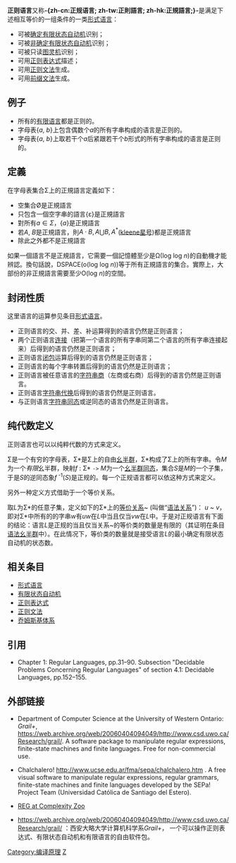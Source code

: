 {{Request translation}}
{{NoteTA
|G1 = IT
}}
'''正则语言'''又称'''-{zh-cn:正规语言; zh-tw:正則語言; zh-hk:正規語言;}-'''是满足下述相互等价的一组条件的一类[[形式语言|形式语言]]：
*可被[[确定有限状态自动机|确定有限状态自动机]]识别；
*可被[[非确定有限状态自动机|非确定有限状态自动机]]识别；
*可被只读[[图灵机|图灵机]]识别；
*可用[[正则表达式|正则表达式]]描述；
*可用[[正则文法|正则文法]]生成。
*可用[[前缀文法|前缀文法]]生成。

==例子==

*所有的[[有限语言|有限语言]]都是正则的。
*字母表{''a'', ''b''}上包含偶数个''a''的所有字串构成的语言是正则的。
*字母表{''a'', ''b''}上取若干个''a''后紧跟若干个''b''形式的所有字串构成的语言是正则的。

==定義==

在字母表集合Σ上的正規語言定義如下：
*空集合Ø是正規語言
*只包含一個空字串的語言{ε}是正規語言
*對所有<math>a \in \Sigma</math>，{''a''}是正規語言
*若''A'', ''B''是正規語言，則<math> A\cdot B, A\bigcup B, A^*</math>([[kleene星号|kleene星号]])都是正規語言
*除此之外都不是正規語言

如果一個語言不是正規語言，它需要一個記憶體至少是Ω(log log ''n'')的自動機才能辨認。換句話說，DSPACE(o(log log ''n''))等于所有正規語言的集合。實際上，大部份的非正規語言需要至少O(log ''n'')的空間。

==封闭性质==

这里语言的运算参见条目[[形式语言|形式语言]]。

*正则语言的交、并、差、补运算得到的语言仍然是正则语言；
*两个正则语言[[串接|连接]]（把第一个语言的所有字串同第二个语言的所有字串连接起来）后得到的语言仍然是正则语言；
*正则语言[[Kleene星号|闭包]]运算后得到的语言仍然是正则语言；
*正则语言的每个字串转置后得到的语言仍然是正则语言；
*正则语言被任意语言的[[字符串商|字符串商]]（左商或右商）后得到的语言仍然是正则语言。
*正则语言[[字符串代换|字符串代换]]后得到的语言仍然是正则语言。
*与正则语言[[字符串同态|字符串同态]]或逆同态的语言仍然是正则语言。

==纯代数定义==

正则语言也可以以纯粹代数的方式来定义。

Σ是一个有穷的字母表，Σ*是Σ上的自由[[幺半群|幺半群]]，Σ*构成了Σ上的所有字串。令''M''为一个''有限''幺半群，映射''f'' : Σ* <tt>-></tt> ''M''为一个[[幺半群同态|幺半群同态]]，集合''S''是''M''的一个子集，于是''S''的逆同态象''f''<sup> -1</sup>(''S'')是正规的。每一个正规语言都可以依这种方式来定义。

另外一种定义方式借助于一个等价关系。

取''L''为Σ*的任意子集，定义如下的Σ*上的[[等价关系|等价关系]]~ (叫做“[[语法关系|语法关系]]”)：
''u'' ~ ''v''，即对Σ*中所有的的字串''w''有''uw''在''L''中当且仅当''vw''在''L''中。于是对正规语言有下面的结论：语言''L''是正规的当且仅当关系~的等价类的数量是有限的（其证明在条目[[语法幺半群|语法幺半群]]中）。在此情况下，等价类的数量就是接受语言''L''的最小确定有限状态自动机的状态数。

==相关条目==

* [[形式语言|形式语言]]
* [[有限状态自动机|有限状态自动机]]
* [[正则表达式|正则表达式]]
* [[正则文法|正则文法]]
* [[乔姆斯基体系|乔姆斯基体系]]

== 引用 ==
* {{cite book|author = {{tsl|en|Michael Sipser||Michael Sipser}} | year = 1997 | title = Introduction to the Theory of Computation |url = https://archive.org/details/introductiontoth00sips | publisher = PWS Publishing | id = ISBN 978-0-534-94728-6}} Chapter 1: Regular Languages, pp.31–90. Subsection "Decidable Problems Concerning Regular Languages" of section 4.1: Decidable Languages, pp.152–155.

<references />

==外部链接==
* Department of Computer Science at the University of Western Ontario: ''Grail+'', https://web.archive.org/web/20060404094049/http://www.csd.uwo.ca/Research/grail/. A software package to manipulate regular expressions, finite-state machines and finite languages. Free for non-commercial use.

* Chalchalero! http://www.ucse.edu.ar/fma/sepa/chalchalero.htm {{Wayback|url=http://www.ucse.edu.ar/fma/sepa/chalchalero.htm |date=20070118144136 }}. A free visual software to manipulate regular expressions, regular grammars, finite-state machines and finite languages developed by the SEPa! Project Team (Universidad Católica de Santiago del Estero).

* [https://web.archive.org/web/20061128071923/http://qwiki.caltech.edu/wiki/Complexity_Zoo#reg#reg REG at Complexity Zoo]

* https://web.archive.org/web/20060404094049/http://www.csd.uwo.ca/Research/grail/ ：西安大略大学计算机科学系''Grail+''， 一个可以操作正则表达式、有限状态自动机和有限语言的自由软件包。

{{形式语言与形式文法}}
[[Category:编译原理|Category:编译原理]]
[[Category:形式语言|Z]]